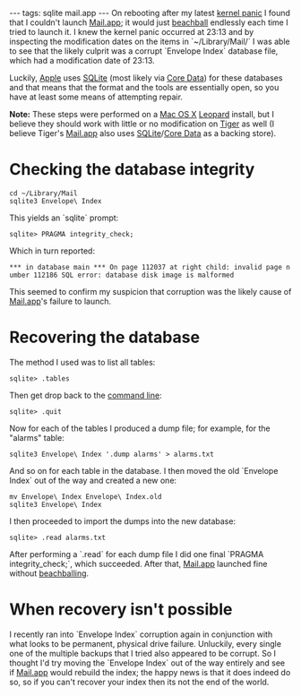 ---
tags: sqlite mail.app
---
On rebooting after my latest [[kernel panic]] I found that I couldn't launch [[Mail.app]]; it would just [[beachball]] endlessly each time I tried to launch it. I knew the kernel panic occurred at 23:13 and by inspecting the modification dates on the items in `~/Library/Mail/` I was able to see that the likely culprit was a corrupt `Envelope Index` database file, which had a modification date of 23:13.

Luckily, [[Apple]] uses [[SQLite]] (most likely via [[Core Data]]) for these databases and that means that the format and the tools are essentially open, so you have at least some means of attempting repair.

'''Note:''' These steps were performed on a [[Mac OS X]] [[Leopard]] install, but I believe they should work with little or no modification on [[Tiger]] as well (I believe Tiger's [[Mail.app]] also uses [[SQLite]]/[[Core Data]] as a backing store).

= Checking the database integrity =

 cd ~/Library/Mail
 sqlite3 Envelope\ Index

This yields an `sqlite` prompt:

 sqlite> PRAGMA integrity_check;

Which in turn reported:

 *** in database main *** On page 112037 at right child: invalid page number 112186 SQL error: database disk image is malformed

This seemed to confirm my suspicion that corruption was the likely cause of [[Mail.app]]'s failure to launch.

= Recovering the database =

The method I used was to list all tables:

 sqlite> .tables

Then get drop back to the [[command line]]:

 sqlite> .quit

Now for each of the tables I produced a dump file; for example, for the "alarms" table:

 sqlite3 Envelope\ Index '.dump alarms' > alarms.txt

And so on for each table in the database. I then moved the old `Envelope Index` out of the way and created a new one:

 mv Envelope\ Index Envelope\ Index.old
 sqlite3 Envelope\ Index

I then proceeded to import the dumps into the new database:

 sqlite> .read alarms.txt

After performing a `.read` for each dump file I did one final `PRAGMA integrity_check;`, which succeeded. After that, [[Mail.app]] launched fine without [[beachballing]].

= When recovery isn't possible =

I recently ran into `Envelope Index` corruption again in conjunction with what looks to be permanent, physical drive failure. Unluckily, every single one of the multiple backups that I tried also appeared to be corrupt. So I thought I'd try moving the `Envelope Index` out of the way entirely and see if [[Mail.app]] would rebuild the index; the happy news is that it does indeed do so, so if you can't recover your index then its not the end of the world.
